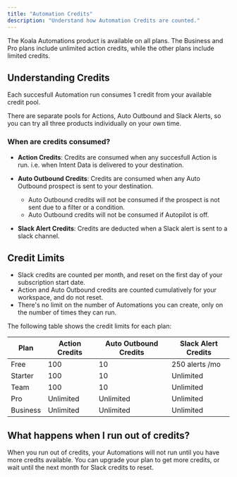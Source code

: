 ```yaml
---
title: "Automation Credits"
description: "Understand how Automation Credits are counted."
---
```


The Koala Automations product is available on all plans.
The Business and Pro plans include unlimited action credits, while the other plans include
limited credits.


## Understanding Credits
Each succesfull Automation run consumes 1 credit from your available credit pool.

There are separate pools for Actions, Auto Outbound and Slack Alerts, so you can try
all three products individually on your own time.

### When are credits consumed?
- **Action Credits**: Credits are consumed when any succesfull Action is run. i.e. when Intent Data is delivered to your destination.

- **Auto Outbound Credits**: Credits are consumed when any Auto Outbound prospect is sent to your destination. 
  - Auto Outbound credits will not be consumed if the prospect is not sent due to a filter or a condition.
  - Auto Outbound credits will not be consumed if Autopilot is off.

- **Slack Alert Credits**: Credits are deducted when a Slack alert is sent to a slack channel.

## Credit Limits

- Slack credits are counted per month, and reset on the first day of your subscription start date.
- Action and Auto Outbound credits are counted cumulatively for your workspace, and do not reset.
- There's no limit on the number of Automations you can create, only on the number of times they can run.

The following table shows the credit limits for each plan:

| Plan | Action Credits | Auto Outbound Credits | Slack Alert Credits |
--- | --- | --- | ---
| Free | 100 | 10 | 250 alerts /mo |
| Starter | 100 | 10 | Unlimited |
| Team | 100 | 10 | Unlimited |
| Pro | Unlimited | Unlimited | Unlimited |
| Business | Unlimited | Unlimited | Unlimited |

## What happens when I run out of credits?

When you run out of credits, your Automations will not run until you have more credits available.
You can upgrade your plan to get more credits, or wait until the next month for Slack credits to reset.